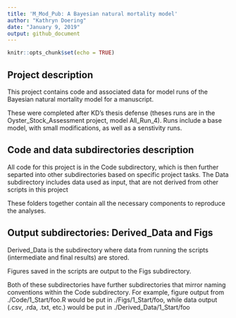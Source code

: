 ```yaml
---
title: 'M_Mod_Pub: A Bayesian natural mortality model'
author: "Kathryn Doering"
date: "January 9, 2019"
output: github_document
---
```


```r
knitr::opts_chunk$set(echo = TRUE)
```

## Project description

This project contains code and associated data for model runs of the Bayesian natural mortality model for a manuscript.

These were completed after KD's thesis defense (theses runs are in the Oyster_Stock_Assessment project, model All_Run_4). Runs include a base model, with small modifications, as well as a senstivity runs.

## Code and data subdirectories description

All code for this project is in the Code subdirectory, which is then further separted into other subdirectories based on specific project tasks. The Data subdirectory includes data used as input, that are not derived from other scripts in this project

These folders together contain all the necessary components to reproduce the analyses.

## Output subdirectories: Derived_Data and Figs

Derived_Data is the subdirectory where data from running the scripts (intermediate and final results) are stored. 

Figures saved in the scripts are output to the Figs subdirectory.

Both of these subdirectories have further subdirectories that mirror naming conventions within the Code subdirectory. For example, figure output from ./Code/1_Start/foo.R would be put in ./Figs/1_Start/foo, while data output (.csv, .rda, .txt, etc.) would be put in ./Derived_Data/1_Start/foo